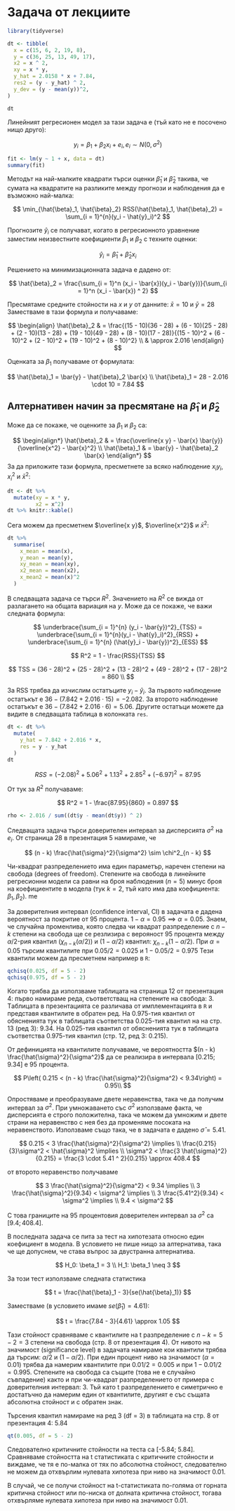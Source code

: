 # Задача от лекциите

```r
library(tidyverse)

dt <- tibble(
  x = c(15, 6, 2, 19, 8),
  y = c(36, 25, 13, 49, 17),
  x2 = x ^ 2,
  xy = x * y,
  y_hat = 2.0158 * x + 7.84,
  res2 = (y - y_hat) ^ 2,
  y_dev = (y - mean(y))^2,
)

dt
```

Линейният регресионен модел за тази задача е (тъй като не е посочено нищо друго):

$$
y_i = \beta_1 + \beta_2 x_i + e_i, e_i \sim N(0, \sigma^2)
$$

```r
fit <- lm(y ~ 1 + x, data = dt)
summary(fit)
```

Методът на най-малките квадрати търси оценки $\hat{\beta}_1$ и $\hat{\beta}_2$ такива, че сумата на квадратите на разликите между прогнози и наблюдения да е възможно най-малка:

$$
\min_{\hat{\beta}_1, \hat{\beta}_2} RSS(\hat{\beta}_1, \hat{\beta}_2) = \sum_{i = 1}^{n}(y_i - \hat{y}_i)^2
$$

Прогнозите $\hat{y}_i$ се получават, когато в регресионното уравнение заместим неизвестните коефициенти $\beta_1$ и $\beta_2$ с техните оценки:

$$
\hat{y}_i = \hat{\beta}_1 + \hat{\beta}_2 x_i
$$

Решението на минимизационната задача е дадено от:

$$
\hat{\beta}_2 = \frac{\sum_{i = 1}^n (x_i - \bar{x})(y_i - \bar{y})}{\sum_{i = 1}^n (x_i - \bar{x}) ^ 2}
$$

Пресмятаме средните стойности на $x$ и $y$ от данните: $\bar{x} = 10$ и $\bar{y} = 28$
Заместваме в тази формула и получаваме:

$$
\begin{align}
\hat{\beta}_2 & = \frac{(15 - 10)(36 - 28) + (6 - 10)(25 - 28) + (2 - 10)(13 - 28) + (19 - 10)(49 - 28) + (8 - 10)(17 - 28)}{(15 - 10)^2 + (6 - 10)^2 + (2 - 10)^2 + (19 - 10)^2 + (8 - 10)^2} \\
& \approx 2.016
\end{align}
$$

Оценката за $\beta_1$ получаваме от формулата:

$$
\hat{\beta}_1 = \bar{y} - \hat{\beta}_2 \bar{x} \\
\hat{\beta}_1 = 28 - 2.016 \cdot 10 = 7.84
$$

## Алтернативен начин за пресмятане на $\hat{\beta}_1$ и $\hat{\beta}_2$

Може да се покаже, че оценките за $\beta_1$ и $\beta_2$ са:

$$
\begin{align*}
\hat{\beta}_2 & = \frac{\overline{x y} - \bar{x} \bar{y}}{\overline{x^2} - \bar{x}^2} \\
\hat{\beta}_1 & = \bar{y} - \hat{\beta}_2 \bar{x}
\end{align*}
$$
За да приложите тази формула, пресметнете за всяко наблюдение $x_i y_i$, $x_i^2$ и $\bar{x}^2$:

```r
dt <- dt %>% 
  mutate(xy = x * y,
         x2 = x^2)
dt %>% knitr::kable()
```

Сега можем да пресметнем $\overline{x y}$, $\overline{x^2}$ и $\bar{x}^2$:

```r
dt %>%
  summarise(
    x_mean = mean(x),
    y_mean = mean(y),
    xy_mean = mean(xy),
    x2_mean = mean(x2),
    x_mean2 = mean(x)^2
  )
```


В следващата задача се търси $R^2$. Значението на $R^2$ се вижда от разлагането на общата вариация на $y$. Може да се покаже, че важи следната формула:

$$
\underbrace{\sum_{i = 1}^{n} (y_i - \bar{y})^2}_{TSS} = \underbrace{\sum_{i = 1}^{n}(y_i - \hat{y}_i)^2}_{RSS} + \underbrace{\sum_{i = 1}^{n} (\hat{y}_i - \bar{y})^2}_{ESS}
$$

$$
R^2 = 1 - \frac{RSS}{TSS}
$$

$$
TSS = (36 - 28)^2 + (25 - 28)^2 + (13 - 28)^2 + (49 - 28)^2 + (17 - 28)^2 = 860 \\
$$

За RSS трябва да изчислим остатъците $y_i - \hat{y}_i$. За първото наблюдение остатъкът е $36 - (7.842 + 2.016 \cdot 15) = -2.082$. За второто наблюдение остатъкът е $36 - (7.842 + 2.016 \cdot 6) = 5.06$. Другите остатъци можете да видите в следващата таблица в колонката `res`.


```r
dt <- dt %>%
  mutate(
    y_hat = 7.842 + 2.016 * x,
    res = y - y_hat
  )
dt
```

$$
RSS = (-2.08)^2 + 5.06^2 + 1.13^2 + 2.85^2 + (-6.97)^2 = 87.95
$$

От тук за $R^2$ получаваме:

$$
R^2 = 1 - \frac{87.95}{860} = 0.897
$$

```r
rho <- 2.016 / sum((dt$y - mean(dt$y)) ^ 2)
```

Следващата задача търси доверителен интервал за дисперсията $\sigma^2$ на $e_i$. От страница 28 в презентация 5 намираме, че


$$
(n - k) \frac{\hat{\sigma}^2}{\sigma^2} \sim \chi^2_{n - k}
$$


Чи-квадрат разпределението има един параметър, наречен степени на свобода (degrees of freedom). Степените на свобода в линейните регресионни модели са равни на броя наблюдения ($n = 5$) минус броя на коефициентите в модела (тук $k = 2$, тъй като има два коефициента: $\beta_1, \beta_2$).
me

За доверителния интервал (confidence interval, CI) в задачата е дадена вероятност за покритие от 95 процента. $1 - \alpha = 0.95 \implies \alpha = 0.05$. Знаем, че случайна променлива, която следва чи квадрат разпределение с $n - k$ степени на свобода ще се резлизира с верояност 95 процента между $\alpha / 2$-рия квантил ($\chi_{n - k}(\alpha/2)$) и $(1 - \alpha / 2)$ квантил: $\chi_{n - k}(1 - \alpha / 2)$. При $\alpha = 0.05$ търсим квантилите при $0.05 / 2 = 0.025$ и $1 - 0.05 / 2 = 0.975$ Тези квантили можем да пресметнем например в `R`:

```r
qchisq(0.025, df = 5 - 2)
qchisq(0.975, df = 5 - 2)
```

Когато трябва да използваме таблицата на страница 12 от презентация 4: първо намираме реда, съответстващ на степените на свобода: 3. Tаблицата в презентацията се различава от имплементацията в `R` и представя квантилите в обратен ред. На 0.975-тия квантил от обясненията тук в таблицата съответства 0.025-тия квантил на на стр. 13 (ред 3): 9.34. На 0.025-тия квантил от обясненията тук в таблицата съответства 0.975-тия квантил (стр. 12, ред 3: 0.215).

От дефиницията на квантилите получаваме, че вероятността $(n - k) \frac{\hat{\sigma}^2}{\sigma^2}$ да се реализира в интервала $[0.215; 9.34]$ е 95 процента.

$$
P\left( 0.215 < (n - k) \frac{\hat{\sigma}^2}{\sigma^2} < 9.34\right) = 0.95\\
$$

Опростяваме и преобразуваме двете неравенства, така че да получим интервал за $\sigma^2$. При умножаването със $\sigma^2$ използваме факта, че дисперсията е строго положителна, така че можем да умножим и двете страни на неравенство с нея без да променяме посоката на неравенството. Използваме също така, че в задачата е дадено $\hat{\sigma} = 5.41$.

$$
0.215 < 3 \frac{\hat{\sigma}^2}{\sigma^2} \implies \\
\frac{0.215}{3}\sigma^2 < \hat{\sigma}^2 \implies \\
\sigma^2 < \frac{3 \hat{\sigma}^2}{0.215} = \frac{3 \cdot 5.41 ^ 2}{0.215} \approx 408.4
$$

от второто неравенство получаваме

$$
3 \frac{\hat{\sigma}^2}{\sigma^2} < 9.34 \implies \\
3 \frac{\hat{\sigma}^2}{9.34} < \sigma^2 \implies \\
3 \frac{5.41^2}{9.34} < \sigma^2 \implies \\
9.4 < \sigma^2
$$

С това границите на 95 процентовия доверителен интервал за $\sigma^2$ са $[9.4; 408.4]$.


В последната задача се пита за тест на хипотезата относно един коефициент в модела. В условието не пише нищо за алтернатива, така че ще допуснем, че става въпрос за двустранна алтернатива.

$$
H_0: \beta_1 = 3 \\
H_1: \beta_1 \neq 3
$$

За този тест използваме следната статистика

$$
t = \frac{\hat{\beta}_1 - 3}{se(\hat{\beta}_1)}
$$

Заместваме (в условието имаме $se(\hat{\beta}_1) = 4.61$):

$$
t = \frac{7.84 - 3}{4.61} \approx 1.05
$$

Тази стойност сравняваме с квантилите на t разпределение с $n - k = 5 - 2 = 3$ степени на свобода (стр. 8 от презентация 4). От нивото на значимост (significance level) в задачата намираме кои квантили трябва да търсим:
$\alpha / 2$ и $(1 - \alpha / 2)$. При един процент ниво на значимост ($\alpha = 0.01$) трябва да намерим квантилите при $0.01 / 2 = 0.005$ и при $1 - 0.01 / 2 = 0.995$. Степените на свобода са същите (това не е случайно съвпадение) както и при чи-квадрат разпределението от примера с доверителния интервал: 3. Тъй като t разпределението е симетрично е достатъчно да намерим един от квантилите, другият е със същата абсолютна стойност и с обратен знак.

Търсения квантил намираме на ред 3 (df = 3) в таблицата на стр. 8 от презентация 4: 5.84

```r
qt(0.005, df = 5 - 2)
```

Следователно критичните стойности на теста са [-5.84; 5.84]. Сравняваме стойността на t статистиката с критичните стойности и виждаме, че тя е по-малка от тях по абсолютна стойност, следователно не можем да отхвърлим нулевата хипотеза при ниво на значимост 0.01.

В случай, че се получи стойност на t-статистиката по-голяма от горната критична стойност или по-ниска от долната критична стойност, тогава отхвърляме нулевата хипотеза при ниво на значимост 0.01.
